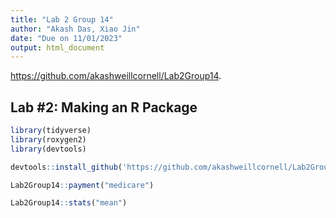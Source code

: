 ```yaml
---
title: "Lab 2 Group 14"
author: "Akash Das, Xiao Jin"
date: "Due on 11/01/2023"
output: html_document
---
```


<https://github.com/akashweillcornell/Lab2Group14>.

## Lab #2: Making an R Package

```r
library(tidyverse)
library(roxygen2)
library(devtools)
```

```r
devtools::install_github('https://github.com/akashweillcornell/Lab2Group14')
```

```r
Lab2Group14::payment("medicare")
```

```r
Lab2Group14::stats("mean")
```
